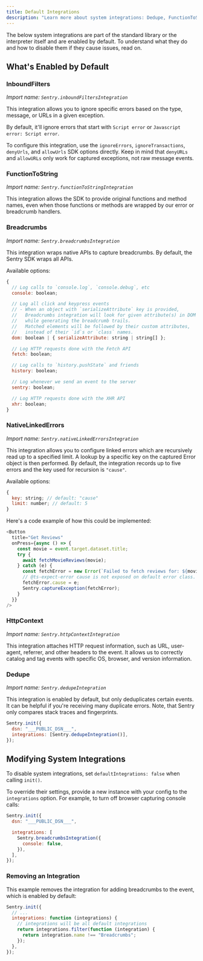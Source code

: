 ```yaml
---
title: Default Integrations
description: "Learn more about system integrations: Dedupe, FunctionToString, Breadcrumbs, LinkedErrors, and HttpContext (UserAgent), which are integrated into the standard library or the interpreter itself by default."
---
```


The below system integrations are part of the standard library or the interpreter itself and are enabled by default. To understand what they do and how to disable them if they cause issues, read on.

## What's Enabled by Default

### InboundFilters

_Import name: `Sentry.inboundFiltersIntegration`_

This integration allows you to ignore specific errors based on the type,
message, or URLs in a given exception.

By default, it'll ignore errors that start with `Script error` or `Javascript error: Script error`.

To configure this integration, use the `ignoreErrors`, `ignoreTransactions`, `denyUrls`,
and `allowUrls` SDK options directly. Keep in mind that `denyURLs` and `allowURLs`
only work for captured exceptions, not raw message events.

### FunctionToString

_Import name: `Sentry.functionToStringIntegration`_

This integration allows the SDK to provide original functions and method names, even when those functions or methods are wrapped by our error or breadcrumb handlers.

### Breadcrumbs

_Import name: `Sentry.breadcrumbsIntegration`_

This integration wraps native APIs to capture breadcrumbs. By default, the Sentry SDK wraps all APIs.

Available options:

```javascript
{
  // Log calls to `console.log`, `console.debug`, etc
  console: boolean;

  // Log all click and keypress events
  // - When an object with `serializeAttribute` key is provided,
  //   Breadcrumbs integration will look for given attribute(s) in DOM elements,
  //   while generating the breadcrumb trails.
  //   Matched elements will be followed by their custom attributes,
  //   instead of their `id`s or `class` names.
  dom: boolean | { serializeAttribute: string | string[] };

  // Log HTTP requests done with the Fetch API
  fetch: boolean;

  // Log calls to `history.pushState` and friends
  history: boolean;

  // Log whenever we send an event to the server
  sentry: boolean;

  // Log HTTP requests done with the XHR API
  xhr: boolean;
}
```

### NativeLinkedErrors

_Import name: `Sentry.nativeLinkedErrorsIntegration`_

This integration allows you to configure linked errors which are recursively read up to a specified limit. A lookup by a specific key on the captured Error object is then performed. By default, the integration records up to five errors and the key used for recursion is `"cause"`.

Available options:

```javascript
{
  key: string; // default: "cause"
  limit: number; // default: 5
}
```

Here's a code example of how this could be implemented:

```javascript
<Button
  title="Get Reviews"
  onPress={async () => {
    const movie = event.target.dataset.title;
    try {
      await fetchMovieReviews(movie);
    } catch (e) {
      const fetchError = new Error(`Failed to fetch reviews for: ${movie}`);
      // @ts-expect-error cause is not exposed on default error class.
      fetchError.cause = e;
      Sentry.captureException(fetchError);
    }
  }}
/>
```

### HttpContext

_Import name: `Sentry.httpContextIntegration`_

This integration attaches HTTP request information, such as URL, user-agent, referrer, and other headers to the event.
It allows us to correctly catalog and tag events with specific OS, browser, and version information.

### Dedupe

_Import name: `Sentry.dedupeIntegration`_

This integration is enabled by default, but only deduplicates certain events. It can be helpful if you're receiving many duplicate errors. Note, that Sentry only compares stack traces and fingerprints.

```javascript
Sentry.init({
  dsn: "___PUBLIC_DSN___",
  integrations: [Sentry.dedupeIntegration()],
});
```

## Modifying System Integrations

To disable system integrations, set `defaultIntegrations: false` when calling `init()`.

To override their settings, provide a new instance with your config to the `integrations` option. For example, to turn off browser capturing console calls:


```javascript
Sentry.init({
  dsn: "___PUBLIC_DSN___",

  integrations: [
    Sentry.breadcrumbsIntegration({
      console: false,
    }),
  ],
});
```

### Removing an Integration

This example removes the integration for adding breadcrumbs to the event, which is enabled by default:

```javascript
Sentry.init({
  // ...
  integrations: function (integrations) {
    // integrations will be all default integrations
    return integrations.filter(function (integration) {
      return integration.name !== "Breadcrumbs";
    });
  },
});
```
